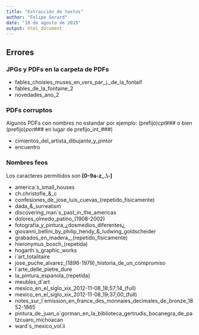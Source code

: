 ```yaml
---
title: "Extracción de textos"
author: "Felipe Gerard"
date: "18 de agosto de 2015"
output: html_document
---
```


## Errores

### JPGs y PDFs en la carpeta de PDFs

* fables_choisies_muses_en_vers_par_j._de_la_fontaif
* fables_de_la_fontaine_2
* novedades_ano_2

### PDFs corruptos

Algunos PDFs con nombres no estandar por ejemplo: (prefijo)_cpt_### o bien (prefijo)_por_### en lugar de prefijo_int_###)

* cimientos_del_artista_dibujante_y_pintor
* encuentro

### Nombres feos

Los caracteres permitidos son **[0-9a-z_.\\-]**

* america\`s_small_houses
* ch.christofle_&_c
* confesiones_de_jose_luis_cuevas_(repetido_fisicamente)
* dada_&_surrealism
* discovering_man\`s_past_in_the_americas
* dolores_olmedo_patino_(1908-2002)
* fotografia_y_pintura_¿dosmedios_diferentes¿
* giovanni_bellini_by_philip_hendy_&_ludwing_goldscheider
* grabados_en_madera__(repetido_fisicamente)
* hieronymus_bosch_(repetida)
* hogarth\`s_graphic_works
* i\`art_totalitaire
* jose_puche_alvarez_(1896-1979)_historia_de_un_compromiso
* l\`arte_delle_pietre_dure
* la_pintura_espanola_(repetida)
* meubles_d\`art
* mexico_en_el_siglo_xix_2012-11-08_18;57;14_(full)
* mexico_en_el_siglo_xix_2012-11-08_19;37;00_(full)
* notes_sur_l\`emission_en_france_des_monnaies_decimales_de_bronze_1852-1865
* pintura_de_juan_o\`gorman_en_la_biblioteca_gertrudis_bocanegra_de_patzcuaro_michoacan
* ward\`s_mexico_vol.ii

